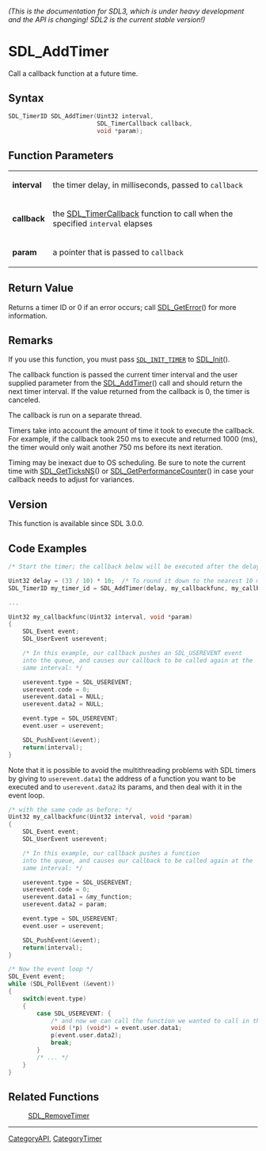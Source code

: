 ====== (This is the documentation for SDL3, which is under heavy development and the API is changing! SDL2 is the current stable version!) ======
= SDL_AddTimer =

Call a callback function at a future time.

== Syntax ==

<syntaxhighlight lang='c'>
SDL_TimerID SDL_AddTimer(Uint32 interval,
                         SDL_TimerCallback callback,
                         void *param);
</syntaxhighlight>

== Function Parameters ==

{|
|'''interval'''
|the timer delay, in milliseconds, passed to <code>callback</code>
|-
|'''callback'''
|the [[SDL_TimerCallback]] function to call when the specified <code>interval</code> elapses
|-
|'''param'''
|a pointer that is passed to <code>callback</code>
|}

== Return Value ==

Returns a timer ID or 0 if an error occurs; call [[SDL_GetError]]() for
more information.

== Remarks ==

If you use this function, you must pass <code>[[SDL_INIT_TIMER]]</code> to
[[SDL_Init]]().

The callback function is passed the current timer interval and the user
supplied parameter from the [[SDL_AddTimer]]() call and should return the
next timer interval. If the value returned from the callback is 0, the
timer is canceled.

The callback is run on a separate thread.

Timers take into account the amount of time it took to execute the
callback. For example, if the callback took 250 ms to execute and returned
1000 (ms), the timer would only wait another 750 ms before its next
iteration.

Timing may be inexact due to OS scheduling. Be sure to note the current
time with [[SDL_GetTicksNS]]() or [[SDL_GetPerformanceCounter]]() in case
your callback needs to adjust for variances.

== Version ==

This function is available since SDL 3.0.0.

== Code Examples ==

<syntaxhighlight lang='c++'>
/* Start the timer; the callback below will be executed after the delay */

Uint32 delay = (33 / 10) * 10;  /* To round it down to the nearest 10 ms */
SDL_TimerID my_timer_id = SDL_AddTimer(delay, my_callbackfunc, my_callback_param);

...

Uint32 my_callbackfunc(Uint32 interval, void *param)
{
    SDL_Event event;
    SDL_UserEvent userevent;

    /* In this example, our callback pushes an SDL_USEREVENT event
    into the queue, and causes our callback to be called again at the
    same interval: */

    userevent.type = SDL_USEREVENT;
    userevent.code = 0;
    userevent.data1 = NULL;
    userevent.data2 = NULL;

    event.type = SDL_USEREVENT;
    event.user = userevent;

    SDL_PushEvent(&event);
    return(interval);
}
</syntaxhighlight>
Note that it is possible to avoid the multithreading problems with SDL timers by giving to <code>userevent.data1</code> the address of a function you want to be executed and to <code>userevent.data2</code> its params, and then deal with it in the event loop.
<syntaxhighlight lang='c++'>
/* with the same code as before: */
Uint32 my_callbackfunc(Uint32 interval, void *param)
{
    SDL_Event event;
    SDL_UserEvent userevent;

    /* In this example, our callback pushes a function
    into the queue, and causes our callback to be called again at the
    same interval: */

    userevent.type = SDL_USEREVENT;
    userevent.code = 0;
    userevent.data1 = &my_function;
    userevent.data2 = param;

    event.type = SDL_USEREVENT;
    event.user = userevent;

    SDL_PushEvent(&event);
    return(interval);
}

/* Now the event loop */
SDL_Event event;
while (SDL_PollEvent (&event))
{
    switch(event.type)
    {
        case SDL_USEREVENT: {
            /* and now we can call the function we wanted to call in the timer but couldn't because of the multithreading problems */
            void (*p) (void*) = event.user.data1;
            p(event.user.data2);
            break;
        }
        /* ... */
    }
}
</syntaxhighlight>

== Related Functions ==

:[[SDL_RemoveTimer]]

----
[[CategoryAPI]], [[CategoryTimer]]


